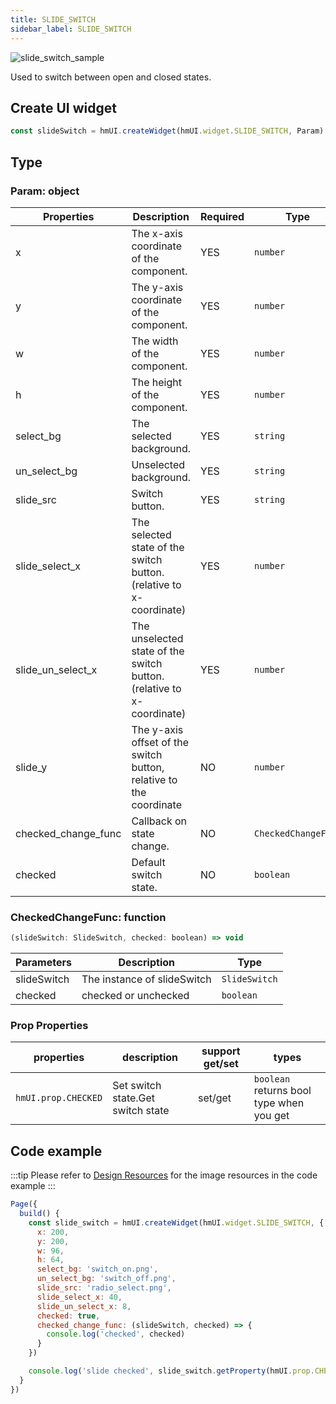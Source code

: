 ```yaml
---
title: SLIDE_SWITCH
sidebar_label: SLIDE_SWITCH
---
```


![slide_switch_sample](/img/api/slide_switch_sample.jpg)

Used to switch between open and closed states.

## Create UI widget

```js
const slideSwitch = hmUI.createWidget(hmUI.widget.SLIDE_SWITCH, Param)
```

## Type

### Param: object

| Properties          | Description                                                          | Required | Type                |
| ------------------- | -------------------------------------------------------------------- | -------- | ------------------- |
| x                   | The x-axis coordinate of the component.                              | YES      | `number`            |
| y                   | The y-axis coordinate of the component.                              | YES      | `number`            |
| w                   | The width of the component.                                          | YES      | `number`            |
| h                   | The height of the component.                                         | YES      | `number`            |
| select_bg           | The selected background.                                             | YES      | `string`            |
| un_select_bg        | Unselected background.                                               | YES      | `string`            |
| slide_src           | Switch button.                                                       | YES      | `string`            |
| slide_select_x      | The selected state of the switch button.(relative to x-coordinate)   | YES      | `number`            |
| slide_un_select_x   | The unselected state of the switch button.(relative to x-coordinate) | YES      | `number`            |
| slide_y             | The y-axis offset of the switch button, relative to the coordinate   | NO       | `number`            |
| checked_change_func | Callback on state change.                                            | NO       | `CheckedChangeFunc` |
| checked             | Default switch state.                                                | NO       | `boolean`           |

### CheckedChangeFunc: function

```js
(slideSwitch: SlideSwitch, checked: boolean) => void
```

| Parameters  | Description                 | Type          |
| ----------- | --------------------------- | ------------- |
| slideSwitch | The instance of slideSwitch | `SlideSwitch` |
| checked     | checked or unchecked        | `boolean`     |

### Prop Properties

| properties          | description                       | support get/set | types                                    |
| ------------------- | --------------------------------- | --------------- | ---------------------------------------- |
| `hmUI.prop.CHECKED` | Set switch state.Get switch state | set/get         | `boolean` returns bool type when you get |

## Code example

:::tip
Please refer to [Design Resources](../../../../reference//design-resources.mdx) for the image resources in the code example
:::

```js
Page({
  build() {
    const slide_switch = hmUI.createWidget(hmUI.widget.SLIDE_SWITCH, {
      x: 200,
      y: 200,
      w: 96,
      h: 64,
      select_bg: 'switch_on.png',
      un_select_bg: 'switch_off.png',
      slide_src: 'radio_select.png',
      slide_select_x: 40,
      slide_un_select_x: 8,
      checked: true,
      checked_change_func: (slideSwitch, checked) => {
        console.log('checked', checked)
      }
    })

    console.log('slide checked', slide_switch.getProperty(hmUI.prop.CHECKED))
  }
})
```
